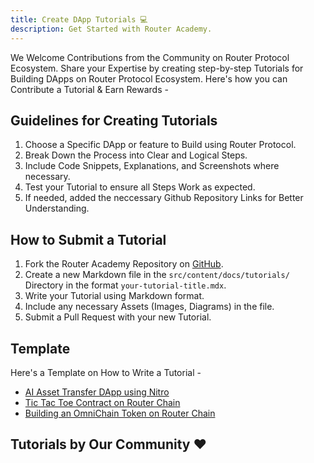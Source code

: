 ```yaml
---
title: Create DApp Tutorials 💻
description: Get Started with Router Academy.
---
```


We Welcome Contributions from the Community on Router Protocol Ecosystem. Share your Expertise by creating step-by-step Tutorials for Building DApps on Router Protocol Ecosystem. Here's how you can Contribute a Tutorial & Earn Rewards -

## Guidelines for Creating Tutorials

1. Choose a Specific DApp or feature to Build using Router Protocol.
2. Break Down the Process into Clear and Logical Steps.
3. Include Code Snippets, Explanations, and Screenshots where necessary.
4. Test your Tutorial to ensure all Steps Work as expected.
5. If needed, added the neccessary Github Repository Links for Better Understanding.

## How to Submit a Tutorial

1. Fork the Router Academy Repository on [GitHub](https://github.com/ShivankK26/Router-Academy-Courses).
2. Create a new Markdown file in the `src/content/docs/tutorials/` Directory in the format `your-tutorial-title.mdx`.
3. Write your Tutorial using Markdown format.
4. Include any necessary Assets (Images, Diagrams) in the file.
5. Submit a Pull Request with your new Tutorial.

## Template

Here's a Template on How to Write a Tutorial -

- [AI Asset Transfer DApp using Nitro](https://courses.routerprotocol.com/building-on-router-nitro/module-8/)
- [Tic Tac Toe Contract on Router Chain](https://courses.routerprotocol.com/router-chain/building-on-router-chain/module-8/)
- [Building an OmniChain Token on Router Chain](https://courses.routerprotocol.com/router-chain/building-on-router-chain/module-9/)

## Tutorials by Our Community ❤️



